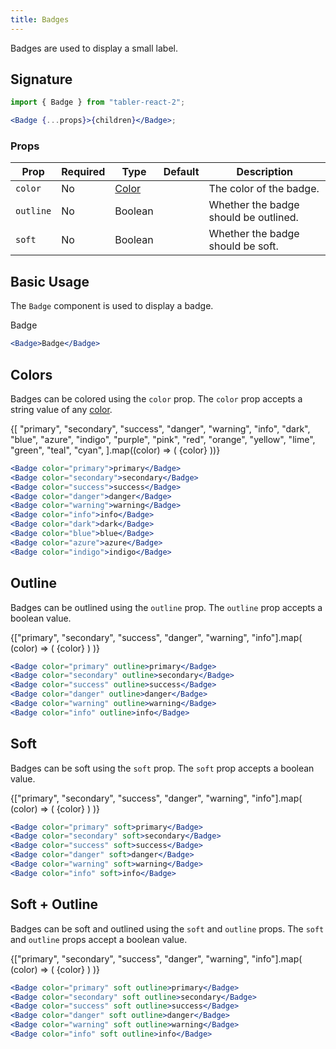 ```yaml
---
title: Badges
---
```



Badges are used to display a small label.

## Signature

```jsx
import { Badge } from "tabler-react-2";

<Badge {...props}>{children}</Badge>;
```

### Props

| Prop      | Required | Type                       | Default | Description                           |
| --------- | -------- | -------------------------- | ------- | ------------------------------------- |
| `color`   | No       | [Color](/utilities/colors) |         | The color of the badge.               |
| `outline` | No       | Boolean                    |         | Whether the badge should be outlined. |
| `soft`    | No       | Boolean                    |         | Whether the badge should be soft.     |

## Basic Usage

The `Badge` component is used to display a badge.

<Excerpt>
  <Badge>Badge</Badge>
</Excerpt>

```jsx
<Badge>Badge</Badge>
```

## Colors

Badges can be colored using the `color` prop. The `color` prop accepts a string value of any [color](/utilities/colors).

<Excerpt>
  <div
    style={{
      display: "flex",
      flexDirection: "row",
      gap: 10,
      flexWrap: "wrap",
      alignItems: "center",
    }}
  >
    {[
      "primary",
      "secondary",
      "success",
      "danger",
      "warning",
      "info",
      "dark",
      "blue",
      "azure",
      "indigo",
      "purple",
      "pink",
      "red",
      "orange",
      "yellow",
      "lime",
      "green",
      "teal",
      "cyan",
    ].map((color) => (
      <Badge key={color} color={color}>
        {color}
      </Badge>
    ))}
  </div>
</Excerpt>

```jsx
<Badge color="primary">primary</Badge>
<Badge color="secondary">secondary</Badge>
<Badge color="success">success</Badge>
<Badge color="danger">danger</Badge>
<Badge color="warning">warning</Badge>
<Badge color="info">info</Badge>
<Badge color="dark">dark</Badge>
<Badge color="blue">blue</Badge>
<Badge color="azure">azure</Badge>
<Badge color="indigo">indigo</Badge>
```

## Outline

Badges can be outlined using the `outline` prop. The `outline` prop accepts a boolean value.

<Excerpt>
  <div
    style={{
      display: "flex",
      flexDirection: "row",
      gap: 10,
      flexWrap: "wrap",
      alignItems: "center",
    }}
  >
    {["primary", "secondary", "success", "danger", "warning", "info"].map(
      (color) => (
        <Badge key={color} color={color} outline>
          {color}
        </Badge>
      )
    )}
  </div>
</Excerpt>

```jsx
<Badge color="primary" outline>primary</Badge>
<Badge color="secondary" outline>secondary</Badge>
<Badge color="success" outline>success</Badge>
<Badge color="danger" outline>danger</Badge>
<Badge color="warning" outline>warning</Badge>
<Badge color="info" outline>info</Badge>
```

## Soft

Badges can be soft using the `soft` prop. The `soft` prop accepts a boolean value.

<Excerpt>
  <div
    style={{
      display: "flex",
      flexDirection: "row",
      gap: 10,
      flexWrap: "wrap",
      alignItems: "center",
    }}
  >
    {["primary", "secondary", "success", "danger", "warning", "info"].map(
      (color) => (
        <Badge key={color} color={color} soft>
          {color}
        </Badge>
      )
    )}
  </div>
</Excerpt>

```jsx
<Badge color="primary" soft>primary</Badge>
<Badge color="secondary" soft>secondary</Badge>
<Badge color="success" soft>success</Badge>
<Badge color="danger" soft>danger</Badge>
<Badge color="warning" soft>warning</Badge>
<Badge color="info" soft>info</Badge>
```

## Soft + Outline

Badges can be soft and outlined using the `soft` and `outline` props. The `soft` and `outline` props accept a boolean value.

<Excerpt>
  <div
    style={{
      display: "flex",
      flexDirection: "row",
      gap: 10,
      flexWrap: "wrap",
      alignItems: "center",
    }}
  >
    {["primary", "secondary", "success", "danger", "warning", "info"].map(
      (color) => (
        <Badge key={color} color={color} soft outline>
          {color}
        </Badge>
      )
    )}
  </div>
</Excerpt>

```jsx
<Badge color="primary" soft outline>primary</Badge>
<Badge color="secondary" soft outline>secondary</Badge>
<Badge color="success" soft outline>success</Badge>
<Badge color="danger" soft outline>danger</Badge>
<Badge color="warning" soft outline>warning</Badge>
<Badge color="info" soft outline>info</Badge>
```
